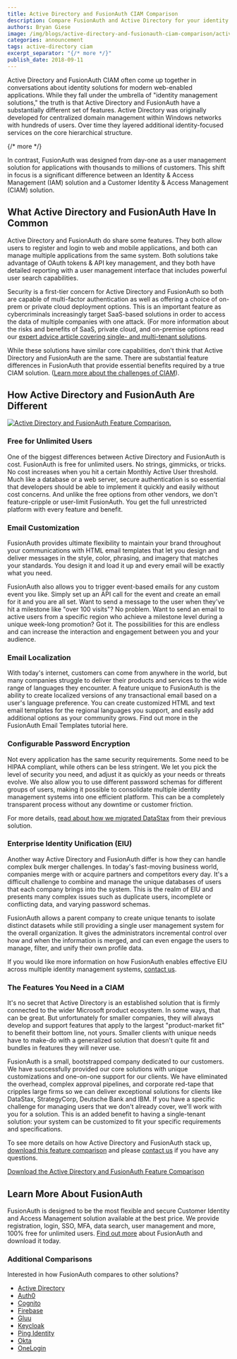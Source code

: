 ```yaml
---
title: Active Directory and FusionAuth CIAM Comparison
description: Compare FusionAuth and Active Directory for your identity and access management solution.
authors: Bryan Giese
image: /img/blogs/active-directory-and-fusionauth-ciam-comparison/active-directory-and-fusionauth-comparison.jpg
categories: announcement
tags: active-directory ciam
excerpt_separator: "{/* more */}"
publish_date: 2018-09-11
---
```


Active Directory and FusionAuth CIAM often come up together in conversations about identity solutions for modern web-enabled applications. While they fall under the umbrella of "identity management solutions," the truth is that Active Directory and FusionAuth have a substantially different set of features. Active Directory was originally developed for centralized domain management within Windows networks with hundreds of users. Over time they layered additional identity-focused services on the core hierarchical structure.

{/* more */}

In contrast, FusionAuth was designed from day-one as a user management solution for applications with thousands to millions of customers. This shift in focus is a significant difference between an Identity & Access Management (IAM) solution and a Customer Identity & Access Management (CIAM) solution.

## What Active Directory and FusionAuth Have In Common

Active Directory and FusionAuth do share some features. They both allow users to register and login to web and mobile applications, and both can manage multiple applications from the same system. Both solutions take advantage of OAuth tokens & API key management, and they both have detailed reporting with a user management interface that includes powerful user search capabilities.

Security is a first-tier concern for Active Directory and FusionAuth so both are capable of multi-factor authentication as well as offering a choice of on-prem or private cloud deployment options. This is an important feature as cybercriminals increasingly target SaaS-based solutions in order to access the data of multiple companies with one attack. (For more information about the risks and benefits of SaaS, private cloud, and on-premise options read our [expert advice article covering single- and multi-tenant solutions](/learn/expert-advice/identity-basics/multi-tenancy-vs-single-tenant-idaas-solutions "Read more about single- and multi-tenant identity solutions").

While these solutions have similar core capabilities, don't think that Active Directory and FusionAuth are the same. There are substantial feature differences in FusionAuth that provide essential benefits required by a true CIAM solution. ([Learn more about the challenges of CIAM](/articles/ciam/challenges-of-ciam "Learn more about CIAM")).

## How Active Directory and FusionAuth Are Different

[![Active Directory and FusionAuth Feature Comparison.](/img/blogs/active-directory-and-fusionauth-ciam-comparison/active-directory-fusionauth-compare-sample.png)](/resources/fusionauth-vs-active-directory.pdf)

### Free for Unlimited Users

One of the biggest differences between Active Directory and FusionAuth is cost. FusionAuth is free for unlimited users. No strings, gimmicks, or tricks. No cost increases when you hit a certain Monthly Active User threshold. Much like a database or a web server, secure authentication is so essential that developers should be able to implement it quickly and easily without cost concerns. And unlike the free options from other vendors, we don't feature-cripple or user-limit FusionAuth. You get the full unrestricted platform with every feature and benefit.

### Email Customization

FusionAuth provides ultimate flexibility to maintain your brand throughout your communications with HTML email templates that let you design and deliver messages in the style, color, phrasing, and imagery that matches your standards. You design it and load it up and every email will be exactly what you need.

FusionAuth also allows you to trigger event-based emails for any custom event you like. Simply set up an API call for the event and create an email for it and you are all set. Want to send a message to the user when they've hit a milestone like "over 100 visits"? No problem. Want to send an email to active users from a specific region who achieve a milestone level during a unique week-long promotion? Got it. The possibilities for this are endless and can increase the interaction and engagement between you and your audience.

### Email Localization

With today's internet, customers can come from anywhere in the world, but many companies struggle to deliver their products and services to the wide range of languages they encounter. A feature unique to FusionAuth is the ability to create localized versions of any transactional email based on a user's language preference. You can create customized HTML and text email templates for the regional languages you support, and easily add additional options as your community grows. Find out more in the FusionAuth Email Templates tutorial here.

### Configurable Password Encryption

Not every application has the same security requirements. Some need to be HIPAA compliant, while others can be less stringent. We let you pick the level of security you need, and adjust it as quickly as your needs or threats evolve. We also allow you to use different password schemas for different groups of users, making it possible to consolidate multiple identity management systems into one efficient platform. This can be a completely transparent process without any downtime or customer friction.

For more details, [read about how we migrated DataStax](/resources/datastax-case-study.pdf "Read about DataStax migration") from their previous solution.

### Enterprise Identity Unification (EIU)

Another way Active Directory and FusionAuth differ is how they can handle complex bulk merger challenges. In today's fast-moving business world, companies merge with or acquire partners and competitors every day. It's a difficult challenge to combine and manage the unique databases of users that each company brings into the system. This is the realm of EIU and presents many complex issues such as duplicate users, incomplete or conflicting data, and varying password schemas.

FusionAuth allows a parent company to create unique tenants to isolate distinct datasets while still providing a single user management system for the overall organization. It gives the administrators incremental control over how and when the information is merged, and can even engage the users to manage, filter, and unify their own profile data.

If you would like more information on how FusionAuth enables effective EIU across multiple identity management systems, [contact us](/contact "Contact us today!").

### The Features You Need in a CIAM

It's no secret that Active Directory is an established solution that is firmly connected to the wider Microsoft product ecosystem. In some ways, that can be great. But unfortunately for smaller companies, they will always develop and support features that apply to the largest "product-market fit" to benefit their bottom line, not yours. Smaller clients with unique needs have to make-do with a generalized solution that doesn't quite fit and bundles in features they will never use.

FusionAuth is a small, bootstrapped company dedicated to our customers. We have successfully provided our core solutions with unique customizations and one-on-one support for our clients. We have eliminated the overhead, complex approval pipelines, and corporate red-tape that cripples large firms so we can deliver exceptional solutions for clients like DataStax, StrategyCorp, Deutsche Bank and IBM. If you have a specific challenge for managing users that we don't already cover, we'll work with you for a solution. This is an added benefit to having a single-tenant solution: your system can be customized to fit your specific requirements and specifications.

To see more details on how Active Directory and FusionAuth stack up, [download this feature comparison](/resources/fusionauth-vs-active-directory.pdf "Active Directory and FusionAuth Feature Comparison") and please [contact us](/contact "Contact Us") if you have any questions.

<a href='/resources/fusionauth-vs-active-directory.pdf' class='button brochure orange text-larger'>Download the Active Directory and FusionAuth Feature Comparison</a>

## Learn More About FusionAuth
FusionAuth is designed to be the most flexible and secure Customer Identity and Access Management solution available at the best price. We provide registration, login, SSO, MFA, data search, user management and more, 100% free for unlimited users. [Find out more](/ "FusionAuth Home") about FusionAuth and download it today.

### Additional Comparisons

Interested in how FusionAuth compares to other solutions?
- [Active Directory](/blog/2018/09/14/active-directory-and-fusionauth-ciam-comparison "Active Directory and FusionAuth")
- [Auth0](/blog/2018/10/19/auth0-and-fusionauth-a-tale-of-two-solutions "Auth0 and FusionAuth")
- [Cognito](/blog/2018/09/18/amazon-cognito-and-fusionauth-comparison "Amazon Cognito and FusionAuth")
- [Firebase](/blog/2018/10/02/firebase-and-fusionauth-ciam-comparison "Firebase and FusionAuth")
- [Gluu](/blog/2019/07/16/gluu-fusionauth-compare-identity-management-solutions "Gluu and FusionAuth")
- [Keycloak](/blog/2019/03/06/keycloak-fusionauth-comparison "Keycloak and FusionAuth")
- [Ping Identity](/blog/2018/10/08/quick-comparison-ping-identity-and-fusionauth "Ping Identity and FusionAuth")
- [Okta](/blog/2018/10/16/8-things-to-know-about-okta-and-fusionauth "Okta and FusionAuth")
- [OneLogin](/blog/2018/10/12/onelogin-and-fusionauth "OneLogin and FusionAuth")

